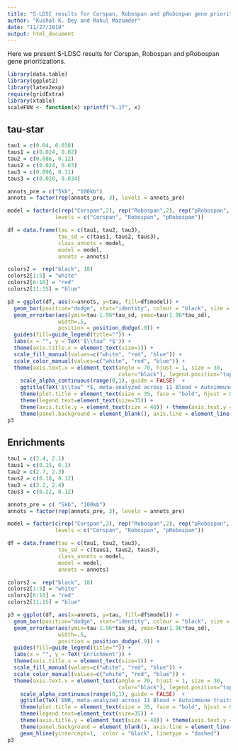```yaml
---
title: "S-LDSC results for Corspan, Robospan and pRobospan gene prioritizations"
author: "Kushal K. Dey and Rahul Mazumder"
date: "11/27/2019"
output: html_document
---
```


Here we present S-LDSC results for Corspan, Robospan and pRobospan gene prioritizations.

```r
library(data.table)
library(ggplot2)
library(latex2exp)
require(gridExtra)
library(xtable)
scaleFUN <- function(x) sprintf("%.1f", x)
```

## tau-star

```r
tau1 = c(0.04, 0.038)
taus1 = c(0.024, 0.02)
tau2 = c(0.086, 0.12)
taus2 = c(0.024, 0.03)
tau3 = c(0.096, 0.11)
taus3 = c(0.028, 0.034)

annots_pre = c("5kb", "100kb")
annots = factor(rep(annots_pre, 3), levels = annots_pre)

model = factor(c(rep("Corspan",2), rep("Robospan",2), rep("pRobospan", 2)),
               levels = c("Corspan", "Robospan", "pRobospan"))

df = data.frame(tau = c(tau1, tau2, tau3),
                tau_sd = c(taus1, taus2, taus3),
                class_annots = model,
                model = model,
                annots = annots)

colors2 =  rep("black", 18)
colors2[1:5] = "white"
colors2[6:10] = "red"
colors2[11:15] = "blue"

p3 = ggplot(df, aes(x=annots, y=tau, fill=df$model)) +
  geom_bar(position="dodge", stat="identity", colour = "black", size = 1.3) +
  geom_errorbar(aes(ymin=tau-1.96*tau_sd, ymax=tau+1.96*tau_sd),
                width=.5,
                position = position_dodge(.9)) +
  guides(fill=guide_legend(title="")) +
  labs(x = "", y = TeX('$\\tau^ *$')) +
  theme(axis.title.x = element_text(size=1)) +
  scale_fill_manual(values=c("white", "red", "blue")) +
  scale_color_manual(values=c("white", "red", "blue")) +
  theme(axis.text.x = element_text(angle = 70, hjust = 1, size = 30,
                                   color="black"), legend.position="top") +
    scale_alpha_continuous(range(0,1), guide = FALSE)  +
    ggtitle(TeX('$\\tau^ *$, meta-analyzed across 11 Blood + Autoimmune traits')) + 
    theme(plot.title = element_text(size = 35, face = "bold", hjust = 0.5)) +
    theme(legend.text=element_text(size=35)) +
    theme(axis.title.y = element_text(size = 40)) + theme(axis.text.y = element_text(size = 40)) + 
    theme(panel.background = element_blank(), axis.line = element_line(colour = "black")) 
p3 


```

## Enrichments


```r
tau1 = c(2.4, 2.1)
taus1 = c(0.15, 0.1)
tau2 = c(2.7, 2.3)
taus2 = c(0.16, 0.12)
tau3 = c(3.2, 2.4)
taus3 = c(0.22, 0.12)

annots_pre = c( "5kb", "100kb")
annots = factor(rep(annots_pre, 3), levels = annots_pre)

model = factor(c(rep("Corspan",2), rep("Robospan",2), rep("pRobospan", 2)),
               levels = c("Corspan", "Robospan", "pRobospan"))

df = data.frame(tau = c(tau1, tau2, tau3),
                tau_sd = c(taus1, taus2, taus3),
                class_annots = model,
                model = model,
                annots = annots)

colors2 =  rep("black", 18)
colors2[1:5] = "white"
colors2[6:10] = "red"
colors2[11:15] = "blue"

p3 = ggplot(df, aes(x=annots, y=tau, fill=df$model)) +
  geom_bar(position="dodge", stat="identity", colour = "black", size = 1.3) +
  geom_errorbar(aes(ymin=tau-1.96*tau_sd, ymax=tau+1.96*tau_sd),
                width=.5,
                position = position_dodge(.9)) +
  guides(fill=guide_legend(title="")) +
  labs(x = "", y = TeX('Enrichment')) +
  theme(axis.title.x = element_text(size=1)) +
  scale_fill_manual(values=c("white", "red", "blue")) +
  scale_color_manual(values=c("white", "red", "blue")) +
  theme(axis.text.x = element_text(angle = 70, hjust = 1, size = 30,
                                   color="black"), legend.position="top") +
    scale_alpha_continuous(range(0,1), guide = FALSE)  +
    ggtitle(TeX('ENR, meta-analyzed across 11 Blood + Autoimmune traits')) + 
    theme(plot.title = element_text(size = 35, face = "bold", hjust = 0.5)) +
    theme(legend.text=element_text(size=35)) +
    theme(axis.title.y = element_text(size = 40)) + theme(axis.text.y = element_text(size = 40)) + 
    theme(panel.background = element_blank(), axis.line = element_line(colour = "black")) +
    geom_hline(yintercept=1,  color = "black", linetype = "dashed")
p3 

```

